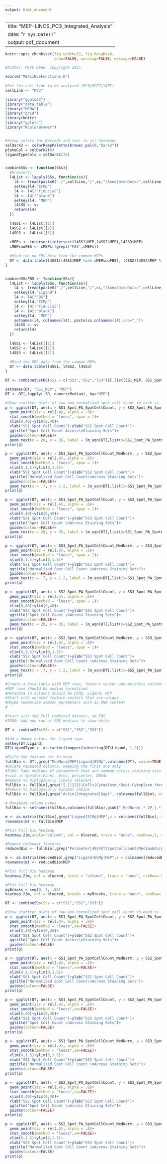 ```yaml
---
output: html_document
---
```


---
title: "MEP-LINCS_PC3_Integrated_Analysis"
date: "`r Sys.Date()`"
output: pdf_document
---

```r
knitr::opts_chunk$set(fig.width=12, fig.height=8,
                      echo=FALSE, warning=FALSE, message=FALSE)
```


```r
#Author: Mark Dane, copyright 2015

source("MEPLINCSFunctions.R")
  
#Set the cell line to be analyzed (PC3|MCF7|YAPC)
cellLine <- "PC3"


```




```r
library("ggplot2")
library("data.table")
library("MEMA")
library("grid")
library(knitr)
library("gplots")
library("RColorBrewer")


#Setup colors for Barcode and text in all heatmaps
selDark2 <- colorRampPalette(brewer.pal(8,"Dark2"))
plateCol = selDark2(8)
ligandTypeCols = selDark2(28)


combineSSs <- function(SSs){
  #browser()
  l4List <- lapply(SSs, function(ss){
    l4 <- fread(paste0("./",cellLine,"/",ss,"/AnnotatedData/",cellLine,"_",ss,"_Level4.txt"), showProgress = FALSE)
    setkey(l4,"ECMp")
    l4 <- l4[!"fiducial"]
    l4 <- l4[!"blank"]
    setkey(l4, "MEP")
    l4$SS <- ss
    return(l4)
  })
  
  l4SS1 <- l4List[[1]]
  l4SS2 <- l4List[[2]]
  l4SS3 <- l4List[[3]]
  
  cMEPs <- intersect(intersect(l4SS1$MEP,l4SS2$MEP),l4SS3$MEP)
  cMEPsnoFBS <- cMEPs[!grepl("FBS",cMEPs)]
  
  #Bind the no FBS data from the common MEPs
  DT <- data.table(l4SS1[l4SS1$MEP %in% cMEPsnoFBS], l4SS2[l4SS2$MEP %in% cMEPsnoFBS], l4SS3[l4SS3$MEP %in% cMEPsnoFBS], check.names = TRUE)
}


combineSSsFBS <- function(SSs){
  l4List <- lapply(SSs, function(ss){
    l4 <- fread(paste0("./",cellLine,"/",ss,"/AnnotatedData/",cellLine,"_",ss,"_Level4.txt"), showProgress = FALSE)
    setkey(l4,"Ligand")
    l4 <- l4["FBS"]
    setkey(l4,"ECMp")
    l4 <- l4[!"fiducial"]
    l4 <- l4[!"blank"]
    setkey(l4, "MEP")
    setnames(l4, colnames(l4), paste(ss,colnames(l4),sep="_"))
    l4$SS <- ss
    return(l4)
  })
  
  l4SS1 <- l4List[[1]]
  l4SS2 <- l4List[[2]]
  l4SS3 <- l4List[[3]]
  
  #Bind the FBS data from the common MEPs
  DT <- data.table(l4SS1, l4SS2, l4SS3)
}

```

```r


DT <- combineSSsFBS(SSs = c("SS1","SS2","SS3"))[,list(SS1_MEP, SS1_Spot_PA_SpotCellCount,SS1_Spot_PA_SpotCellCount_MedNorm, SS2_Spot_PA_SpotCellCount,SS2_Spot_PA_SpotCellCount_MedNorm, SS3_Spot_PA_SpotCellCount,SS3_Spot_PA_SpotCellCount_MedNorm)]

setnames(DT, "SS1_MEP", "MEP")
DT <- DT[,lapply(.SD, numericMedian), by="MEP"]

#Show scattter plots of raw and normalized spot cell count in each ss
p <- ggplot(DT, aes(x = SS1_Spot_PA_SpotCellCount, y = SS2_Spot_PA_SpotCellCount))+
  geom_point(siz = rel(.4), alpha = .6)+
  stat_smooth(method = "loess", span = 1)+
  xlim(0,40)+ylim(0,40)+
  xlab("SS1 Spot Cell Count")+ylab("SS2 Spot Cell Count")+
  ggtitle("Spot Cell Count Across\nStaining Sets")+
  guides(colour=FALSE)+
  geom_text(x = 20, y = 35, label = lm_eqn(DT[,list(x=SS1_Spot_PA_SpotCellCount,  y=SS2_Spot_PA_SpotCellCount)]), parse = TRUE)
print(p)

p <- ggplot(DT, aes(x = SS1_Spot_PA_SpotCellCount_MedNorm, y = SS2_Spot_PA_SpotCellCount_MedNorm))+
  geom_point(siz = rel(.4), alpha = .6)+
  stat_smooth(method = "loess", span = 1)+
  xlim(0,1.5)+ylim(0,1.5)+
  xlab("SS1 Spot Cell Count")+ylab("SS2 Spot Cell Count")+
  ggtitle("Normalized Spot Cell Count\nAcross Staining Sets")+
  guides(colour=FALSE)+
  geom_text(x = .7, y = 1.2, label = lm_eqn(DT[,list(x=SS1_Spot_PA_SpotCellCount_MedNorm,  y=SS2_Spot_PA_SpotCellCount_MedNorm)]), parse = TRUE)
print(p)

p <- ggplot(DT, aes(x = SS1_Spot_PA_SpotCellCount, y = SS3_Spot_PA_SpotCellCount))+ 
  geom_point(siz = rel(.4), alpha = .6)+
  stat_smooth(method = "loess", span = 1)+
  xlim(0,40)+ylim(0,40)+
  xlab("SS1 Spot Cell Count")+ylab("SS3 Spot Cell Count")+
  ggtitle("Spot Cell Count \nAcross Staining Sets")+
  guides(colour=FALSE)+
  geom_text(x = 20, y = 35, label = lm_eqn(DT[,list(x=SS1_Spot_PA_SpotCellCount,  y=SS3_Spot_PA_SpotCellCount)]), parse = TRUE)
print(p)

p <- ggplot(DT, aes(x = SS1_Spot_PA_SpotCellCount_MedNorm, y = SS3_Spot_PA_SpotCellCount_MedNorm))+
  geom_point(siz = rel(.4), alpha = .6)+
  stat_smooth(method = "loess", span = 1)+
  xlim(0,1.5)+ylim(0,1.5)+
  xlab("SS1 Spot Cell Count")+ylab("SS3 Spot Cell Count")+
  ggtitle("Normalized Spot Cell Count \nAcross Staining Sets")+
  guides(colour=FALSE)+
  geom_text(x = .7, y = 1.2, label = lm_eqn(DT[,list(x=SS1_Spot_PA_SpotCellCount_MedNorm,  y=SS3_Spot_PA_SpotCellCount_MedNorm)]), parse = TRUE)
print(p)

p <- ggplot(DT, aes(x = SS2_Spot_PA_SpotCellCount, y = SS3_Spot_PA_SpotCellCount))+
  geom_point(siz = rel(.4), alpha = .6)+
  stat_smooth(method = "loess", span = 1)+
  xlim(0,40)+ylim(0,40)+
  xlab("SS2 Spot Cell Count")+ylab("SS3 Spot Cell Count")+
  ggtitle("Spot Cell Count \nAcross Staining Sets")+
  guides(colour=FALSE)+
  geom_text(x = 20, y = 35, label = lm_eqn(DT[,list(x=SS2_Spot_PA_SpotCellCount,  y=SS3_Spot_PA_SpotCellCount)]), parse = TRUE)
print(p)

p <- ggplot(DT, aes(x = SS2_Spot_PA_SpotCellCount_MedNorm, y = SS3_Spot_PA_SpotCellCount_MedNorm))+
  geom_point(siz = rel(.4), alpha = .6)+
  stat_smooth(method = "loess", span = 1)+
  xlim(0,1.5)+ylim(0,1.5)+
  xlab("SS2 Spot Cell Count")+ylab("SS3 Spot Cell Count")+
  ggtitle("Normalized Spot Cell Count \nAcross Staining Sets")+
  guides(colour=FALSE)+
  geom_text(x = .7, y = 1.2, label = lm_eqn(DT[,list(x=SS2_Spot_PA_SpotCellCount_MedNorm,  y=SS3_Spot_PA_SpotCellCount_MedNorm)]), parse = TRUE)
print(p)

```

```r
#Create a data.table with MEP rows, feature vector and metadata columns
#MEP rows should be median normalized
#Metadata in columns should be ECMp, Ligand, MEP
#Start with curated feature vectors that are unique
#Maybe summarize common parameters such as DNA content
#

#Start with the full combined dataset, no FBS
#TODO: Add one row of FBS medians to show white

DT <- combineSSs(SSs = c("SS1","SS2","SS3"))

#Add a dummy values for ligand type
setkey(DT,Ligand)
DT$LigandType <- as.factor(toupper(substring(DT$Ligand, 1,2)))

#Build the feature set to keep
fullBio <- DT[,grep("MedNorm|MEP|Ligand|ECMp",colnames(DT), value=TRUE), with = FALSE]
#Delete repeated columns, keeping the first one only
#TODO: Take medians of parameters that are common across staining sets
#such as SpotCellCount, Area, perimeter, DNA4n
#Reduce to biologically likely relevant
fullBio <- fullBio[,grep("[.](1|2)|Cells|Cytoplasm.*Dapi|Cytoplasm.*Area|CellMask|Center|Nuclei.*KRT", colnames(fullBio), value = TRUE, invert = TRUE), with = FALSE]
#Reduce to biologically minimal choice
fullBio <- fullBio[,grep("Actin|Integrated|Dapi", colnames(fullBio), value = TRUE, invert = TRUE), with = FALSE]

# Minimize column names
fullBio <- setnames(fullBio,colnames(fullBio),gsub("_MedNorm|.*_CP_|.*_PA_|Intensity_|AreaShape_|Cycle_","",colnames(fullBio)))

m <- as.matrix(fullBio[,grep("Ligand|ECMp|MEP",x = colnames(fullBio), value = TRUE, invert = TRUE), with = FALSE])
rownames(m) <- fullBio$MEP

#Plot full bio heatmap
heatmap.2(m,scale="column", col = bluered, trace = "none", cexRow=.5, cexCol=.9, key=FALSE, main = paste("All Biological Features"), lmat=rbind(c(5,0,4,0),c(3,1,2,0)), lhei=c(2.0,5.0), lwid=c(1.5,0.2,2.5,2.5), mar=c(20,5), RowSideColors=ligandTypeCols[fullBio$LigandType], colRow = ligandTypeCols[fullBio$LigandType])

#Remove redundat features
reducedBio <- fullBio[,grep("Perimeter|4N|KRT|SpotCellCount|MedianEdu|H3", colnames(fullBio),value=TRUE, invert = TRUE),with=FALSE]

m <- as.matrix(reducedBio[,grep("Ligand|ECMp|MEP",x = colnames(reducedBio), value = TRUE, invert = TRUE), with = FALSE])
rownames(m) <- reducedBio$MEP

#Plot full bio heatmap
heatmap.2(m, col = bluered, scale = "column", trace = "none", cexRow=.5, cexCol=.9, key=FALSE, main = paste("PC3 Biological Features"), lmat=rbind(c(5,0,4,0),c(3,1,2,0)), lhei=c(2.0,5.0), lwid=c(1.5,0.2,2.5,2.5), mar=c(20,5), RowSideColors=ligandTypeCols[reducedBio$LigandType], colRow = ligandTypeCols[reducedBio$LigandType])

#Plot full bio heatmap
myBreaks = seq(0, 2, .05)
heatmap.2(m, col = bluered, breaks = myBreaks, trace = "none", cexRow=.5, cexCol=.9, key=FALSE, main = paste("PC3 Biological Features"), lmat=rbind(c(5,0,4,0),c(3,1,2,0)), lhei=c(2.0,5.0), lwid=c(1.5,0.2,2.5,2.5), mar=c(20,5), RowSideColors=ligandTypeCols[reducedBio$LigandType], colRow = ligandTypeCols[reducedBio$LigandType])
```


```r


DT <- combineSSs(SSs = c("SS1","SS2","SS3"))

#Show scattter plots of raw and normalized spot cell count in each ss
p <- ggplot(DT, aes(x = SS1_Spot_PA_SpotCellCount, y = SS2_Spot_PA_SpotCellCount, colour=SS1_Barcode))+
  geom_point(siz = rel(.4), alpha = .6)+
  stat_smooth(method = "loess",se=FALSE)+
  xlim(0,40)+ylim(0,40)+
  xlab("SS1 Spot Cell Count")+ylab("SS2 Spot Cell Count")+
  ggtitle("Spot Cell Count Across\nStaining Sets")+
  guides(colour=FALSE)
print(p)

p <- ggplot(DT, aes(x = SS1_Spot_PA_SpotCellCount_MedNorm, y = SS2_Spot_PA_SpotCellCount_MedNorm, colour=SS1_Barcode))+
  geom_point(siz = rel(.4), alpha = .6)+
  stat_smooth(method = "loess",se=FALSE)+
  xlim(0,1.5)+ylim(0,1.5)+
  xlab("SS1 Spot Cell Count")+ylab("SS2 Spot Cell Count")+
  ggtitle("Normalized Spot Cell Count\nAcross Staining Sets")+
  guides(colour=FALSE)
print(p)

p <- ggplot(DT, aes(x = SS1_Spot_PA_SpotCellCount, y = SS3_Spot_PA_SpotCellCount, colour=SS1_Barcode))+ 
  geom_point(siz = rel(.4), alpha = .6)+
  stat_smooth(method = "loess",se=FALSE)+
  xlim(0,40)+ylim(0,40)+
  xlab("SS1 Spot Cell Count")+ylab("SS3 Spot Cell Count")+
  ggtitle("Spot Cell Count \nAcross Staining Sets")+
  guides(colour=FALSE)
print(p)

p <- ggplot(DT, aes(x = SS1_Spot_PA_SpotCellCount_MedNorm, y = SS3_Spot_PA_SpotCellCount_MedNorm, colour=SS1_Barcode))+
  geom_point(siz = rel(.4), alpha = .6)+
  stat_smooth(method = "loess",se=FALSE)+
  xlim(0,1.5)+ylim(0,1.5)+
  xlab("SS1 Spot Cell Count")+ylab("SS3 Spot Cell Count")+
  ggtitle("Normalized Spot Cell Count \nAcross Staining Sets")+
  guides(colour=FALSE)
print(p)

p <- ggplot(DT, aes(x = SS2_Spot_PA_SpotCellCount, y = SS3_Spot_PA_SpotCellCount, colour=SS1_Barcode))+
  geom_point(siz = rel(.4), alpha = .6)+
  stat_smooth(method = "loess",se=FALSE)+
  xlim(0,40)+ylim(0,40)+
  xlab("SS2 Spot Cell Count")+ylab("SS3 Spot Cell Count")+
  ggtitle("Spot Cell Count \nAcross Staining Sets")+
  guides(colour=FALSE)
print(p)

p <- ggplot(DT, aes(x = SS2_Spot_PA_SpotCellCount_MedNorm, y = SS3_Spot_PA_SpotCellCount_MedNorm, colour=SS1_Barcode))+
  geom_point(siz = rel(.4), alpha = .6)+
  stat_smooth(method = "loess",se=FALSE)+
  xlim(0,1.5)+ylim(0,1.5)+
  xlab("SS2 Spot Cell Count")+ylab("SS3 Spot Cell Count")+
  ggtitle("Normalized Spot Cell Count \nAcross Staining Sets")+
  guides(colour=FALSE)
print(p)

```
